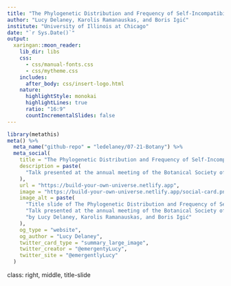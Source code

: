 ```yaml
---
title: "The Phylogenetic Distribution and Frequency of Self-Incompatibility in the Legumes"
author: "Lucy Delaney, Karolis Ramanauskas, and Boris Igić"
institute: "University of Illinois at Chicago"
date: "`r Sys.Date()`"
output:
  xaringan::moon_reader:
    lib_dir: libs
    css:
      - css/manual-fonts.css
      - css/mytheme.css
    includes:
      after_body: css/insert-logo.html
    nature:
      highlightStyle: monokai
      highlightLines: true
      ratio: "16:9"
      countIncrementalSlides: false
---
```


```r
library(metathis)
meta() %>%
  meta_name("github-repo" = "ledelaney/07-21-Botany") %>% 
  meta_social(
    title = "The Phylogenetic Distribution and Frequency of Self-Incompatibility in the Legumes",
    description = paste(
      "Talk presented at the annual meeting of the Botanical Society of America, 2021"
    ),
    url = "https://build-your-own-universe.netlify.app",
    image = "https://build-your-own-universe.netlify.app/social-card.png",
    image_alt = paste(
      "Title slide of The Phylogenetic Distribution and Frequency of Self-Incompatibility in the Legumes", 
      "Talk presented at the annual meeting of the Botanical Society of America, 2021", 
      "by Lucy Delaney, Karolis Ramanauskas, and Boris Igić"
    ),
    og_type = "website",
    og_author = "Lucy Delaney",
    twitter_card_type = "summary_large_image",
    twitter_creator = "@emergentyLucy",
    twitter_site = "@emergentlyLucy"
  )
```

class: right, middle, title-slide
